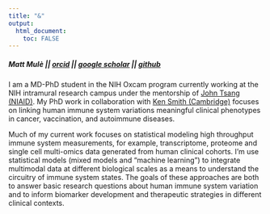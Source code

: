 ```yaml
---
title: "&"
output: 
  html_document:
    toc: FALSE
---
```

##### <strong>  Matt Mulè || [orcid](https://orcid.org/0000-0001-8457-2716) || [google scholar](https://scholar.google.com/citations?user=eDbDGyIAAAAJ&hl=en) || [github](https://github.com/MattPM)  </strong> 

I am a MD-PhD student in the NIH Oxcam program currently working at the NIH intramural research campus under the mentorship of [John Tsang (NIAID)](https://www.niaid.nih.gov/research/john-tsang-phd). My PhD work in collaboration with [Ken Smith (Cambridge)](http://www.med.cam.ac.uk/smith/) focuses on linking human immune system variations meaningful clinical phenotypes in cancer, vaccination, and autoimmune diseases.  
  
Much of my current work focuses on statistical modeling high throughput immune system measurements, for example, transcriptome, proteome and single cell multi-omics data generated from human clinical cohorts. I'm use statistical models (mixed models and "machine learning") to integrate multimodal data at different biological scales as a means to understand the circuitry of immune system states. The goals of these approaches are both to answer basic research questions about human immune system variation and to inform biomarker development and therapeutic strategies in different clinical contexts.
  

